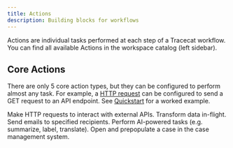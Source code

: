 ```yaml
---
title: Actions
description: Building blocks for workflows
---
```


Actions are individual tasks performed at each step of a Tracecat workflow.
You can find all available Actions in the workspace catalog (left sidebar).

## Core Actions

There are only 5 core action types, but they can be configured to perform almost any task.
For example, a [HTTP request](#action-types) can be configured to send a GET request to an API endpoint.
See [Quickstart](/quickstart) for a worked example.

<CardGroup cols={2}>
  <Card title="HTTP Request" icon="globe">
    Make HTTP requests to interact with external APIs.
  </Card>
  <Card title="Data Transform" icon="code">
    Transform data in-flight.
  </Card>
  <Card title="Send Email" icon="envelope">
    Send emails to specified recipients.
  </Card>
  <Card title="AI Actions" icon="robot">
    Perform AI-powered tasks (e.g. summarize, label, translate).
  </Card>
  <Card title="Open Case" icon="folder-open">
    Open and prepopulate a case in the case management system.
  </Card>
</CardGroup>
